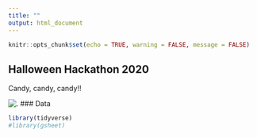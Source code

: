 ```yaml
---
title: ""
output: html_document
---
```


```r
knitr::opts_chunk$set(echo = TRUE, warning = FALSE, message = FALSE)
```

## Halloween Hackathon 2020

Candy, candy, candy!!

![.](./candy.jpg)
### Data
```r
library(tidyverse)
#library(gsheet)

```

